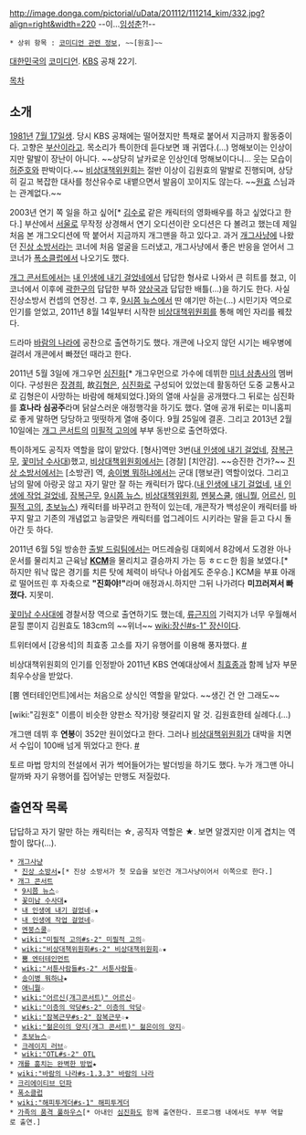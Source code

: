 http://image.donga.com/pictorial/uData/201112/111214_kim/332.jpg?align=right&width=220
--이...[[임성춘]]?!--
 * 상위 항목 : [[코미디언 관련 정보]], ~~[원효]~~
[[대한민국]]의 [[코미디언]]. [[KBS]] 공채 22기.

[[목차]]

== 소개 ==
[[1981년]] [[7월 17일]]생. 당시 KBS 공채에는 떨어졌지만 특채로 붙어서 지금까지 활동중이다. 고향은 [[부산]]이라고. 목소리가 특이한데 듣다보면 꽤 귀엽다.(...) 멍해보이는 인상이지만 말발이 장난이 아니다. ~~상당히 날카로운 인상인데 멍해보이다니... 웃는 모습이 [[허준호]]와 판박이다.~~ [[비상대책위원회]]는 절반 이상이 김원효의 말발로 진행되며, 상당히 길고 복잡한 대사를 청산유수로 내뱉으면서 발음이 꼬이지도 않는다. ~~[[원효]] 스님과는 관계없다.~~

2003년 연기 쪽 일을 하고 싶어[* [[김수로]] 같은 캐릭터의 영화배우를 하고 싶었다고 한다.] 부산에서 [[서울]]로 무작정 상경해서 연기 오디션이란 오디션은 다 볼려고 했는데 제일 처음 본 개그오디션에 딱 붙어서 지금까지 개그맨을 하고 있다고. 과거 [[개그사냥]]에 나왔던 [[진상 소방서]]라는 코너에 처음 얼굴을 드러냈고, 개그사냥에서 좋은 반응을 얻어서 그 코너가 [[폭소클럽]]에서 나오기도 했다.

[[개그 콘서트]]에서는 [[내 인생에 내기 걸었네]]에서 답답한 형사로 나와서 큰 히트를 쳤고, 이 코너에서 이후에 [[곽한구]]의 답답한 부하 [[양상국]]과 답답한 배틀(…)을 하기도 한다. 사실 진상소방서 컨셉의 연장선. 그 후, [[9시쯤 뉴스]]에서 딴 얘기만 하는(…) 시민기자 역으로 인기를 얻었고, 2011년 8월 14일부터 시작한 [[비상대책위원회]]를 통해 메인 자리를 꿰찼다.

드라마 [[바람의 나라]]에 공찬으로 출연하기도 했다. 개콘에 나오지 않던 시기는 배우병에 걸려서 개콘에서 빠졌던 때라고 한다.

2011년 5월 3일에 개그우먼 [[심진화]][* 개그우먼으로 가수에 데뷔한 [[미녀 삼총사]]의 멤버이다. 구성원은 [[장경희]], 故[[김형은]], [[심진화]]로 구성되어 있었는데 활동하던 도중 교통사고로 김형은이 사망하는 바람에 해체되었다.]와의 열애 사실을 공개했다.그 뒤로는 심진화를 '''효나라 심공주'''라며 닭살스러운 애정행각을 하기도 했다. 열애 공개 뒤로는 미니홈피로 좋게 말하면 당당하고 떳떳하게 열애 중이다. 9월 25일에 결혼. 그리고 2013년 2월 10일에는 [[개그 콘서트]]의 [[미필적 고의]]에 부부 동반으로 출연하였다.

특이하게도 공직자 역할을 많이 맡았다. [형사]역만 3번([[내 인생에 내기 걸었네]], [[잠복근무]], [[꽃미남 수사대]])했고, [[비상대책위원회]]에서는 [경찰] [치안감]. ~~승진한 건가?~~ [[진상 소방서]]에서는 [소방관] 역, [[송이병 뭐하냐]]에서는 군대 [행보관] 역할이었다.
그리고 남의 말에 아랑곳 않고 자기 말만 잘 하는 캐릭터가 많다.([[내 인생에 내기 걸었네]], [[내 인생에 작업 걸었네]], [[잠복근무]], [[9시쯤 뉴스]], [[비상대책위원회]], [[멘붕스쿨]], [[애니뭘]], [[어르신]], [[미필적 고의]], [[초보뉴스]]) 캐릭터를 바꾸려고 한적이 있는데, 개콘작가 백성운이 캐릭터를 바꾸지 말고 기존의 개념없고 능글맞은 캐릭터를 업그레이드 시키라는 말을 듣고 다시 돌아간 듯 하다.

2011년 6월 5일 방송한 [[출발 드림팀]]에서는 머드레슬링 대회에서 8강에서 도경완 아나운서를 물리치고 근육남 '''[[KCM]]'''을 물리치고 결승까지 가는 등 ㅎㄷㄷ한 힘을 보였다.[* 하지만 워낙 많은 경기를 치른 탓에 체력이 바닥나 아쉽게도 준우승.] KCM을 부표 아래로 떨어뜨린 후 자축으로 '''"진화야!"'''라며 애정과시.하지만 그뒤 나가려다 '''미끄러져서 빠졌다.''' 지못미.

[[꽃미남 수사대]]에 경찰서장 역으로 출연하기도 했는데, [[류근지]]의 기럭지가 너무 우월해서 묻힐 뿐이지 김원효도 183cm의 ~~위너~~ [[wiki:장신#s-1" 장신]]이다.

트위터에서 [강용석]의 최효종 고소를 자기 유행어를 이용해 풍자했다. [http://twitter.com/#!/wonhyokim/status/137095004911960064 #]

비상대책위원회의 인기를 인정받아 2011년 KBS 연예대상에서 [[최효종]]과 함께 남자 부문 최우수상을 받았다.

[뿜 엔터테인먼트]에서는 처음으로 상식인 역할을 맡았다. ~~생긴 건 안 그래도~~

[wiki:"김원호" 이름이 비슷한 양판소 작가]랑 헷갈리지 말 것. 김원효한테 실례다.(…)

개그맨 데뷔 후 '''연봉'''이 352만 원이었다고 한다. 그러나 [[비상대책위원회]]가 대박을 치면서 수입이 100배 넘게 뛰었다고 한다. [http://media.daum.net/entertain/enews/view?newsid=20120316141612151&RIGHT_MANY_TOT=R #]

토르 마법 망치의 전설에서 귀가 썩어들어가는 발더빙을 하기도 했다. 누가 개그맨 아니랄까봐 자기 유행어를 집어넣는 만행도 저질렀다.

== 출연작 목록 ==
답답하고 자기 말만 하는 캐릭터는 ☆, 공직자 역할은 ★. 보면 알겠지만 이게 겹치는 역할이 많다(…).
 * [[개그사냥]] 
  * [[진상 소방서]]★[* 진상 소방서가 첫 모습을 보인건 개그사냥이어서 이쪽으로 한다.]
 * [[개그 콘서트]]
  * [[9시쯤 뉴스]]☆
  * [[꽃미남 수사대]]★
  * [[내 인생에 내기 걸었네]]☆★
  * [[내 인생에 작업 걸었네]]☆
  * [[멘붕스쿨]]☆
  * [[wiki:"미필적 고의#s-2" 미필적 고의]]☆
  * [[wiki:"비상대책위원회#s-2" 비상대책위원회]]☆★
  * [[뿜 엔터테인먼트]] 
  * [[wiki:"서툰사람들#s-2" 서툰사람들]]☆
  * [[송이병 뭐하냐]]★
  * [[애니뭘]]☆
  * [[wiki:"어르신(개그콘서트)" 어르신]]☆
  * [[wiki:"이층의 악당#s-2" 이층의 악당]]☆
  * [[wiki:"잠복근무#s-2" 잠복근무]]☆★
  * [[wiki:"젊은이의 양지(개그 콘서트)" 젊은이의 양지]]☆
  * [[초보뉴스]]☆
  * [[크레이지 러브]]☆
  * [[wiki:"OTL#s-2" OTL]]
 * [[개를 훔치는 완벽한 방법]]★
 * [[wiki:"바람의 나라#s-1.3.3" 바람의 나라]]
 * [[크리에이티브 던파]]
 * [[폭소클럽]]
 * [[wiki:"해피투게더#s-1" 해피투게더]]
 * [[가족의 품격 풀하우스]][* 아내인 [[심진화]]도 함께 출연한다. 프로그램 내에서도 부부 역할로 출연.]
